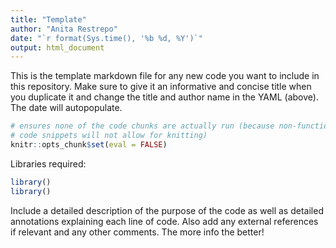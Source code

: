 ---
title: "Template"
author: "Anita Restrepo"
date: "`r format(Sys.time(), '%b %d, %Y')`"
output: html_document
---
  
  
This is the template markdown file for any new code you want to include in this repository. Make sure to give it an informative and concise title when you duplicate it and change the title and author name in the YAML (above). The date will autopopulate.  
  
```{r include = FALSE}
# ensures none of the code chunks are actually run (because non-functional
# code snippets will not allow for knitting)
knitr::opts_chunk$set(eval = FALSE)
```
  
Libraries required:  
```{r}
library()
library()
```


Include a detailed description of the purpose of the code as well as detailed annotations explaining each line of code. Also add any external references if relevant and any other comments. The more info the better!    
  
